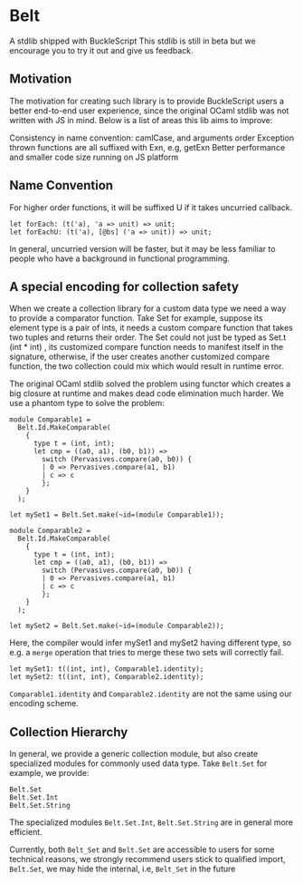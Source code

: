 
# Belt

A stdlib shipped with BuckleScript This stdlib is still in beta but we
encourage you to try it out and give us feedback.

## Motivation

The motivation for creating such library is to provide BuckleScript users a
better end-to-end user experience, since the original OCaml stdlib was not
written with JS in mind. Below is a list of areas this lib aims to improve:

Consistency in name convention: camlCase, and arguments order Exception thrown
functions are all suffixed with Exn, e.g, getExn Better performance and smaller
code size running on JS platform

## Name Convention

For higher order functions, it will be suffixed U if it takes uncurried callback.

```
let forEach: (t('a), 'a => unit) => unit;
let forEachU: (t('a), [@bs] ('a => unit)) => unit;
```

In general, uncurried version will be faster, but it may be less familiar to
people who have a background in functional programming.


## A special encoding for collection safety

When we create a collection library for a custom data type we need a way to
provide a comparator function. Take Set for example, suppose its element type
is a pair of ints, it needs a custom compare function that takes two tuples and
returns their order. The Set could not just be typed as Set.t (int * int) , its
customized compare function needs to manifest itself in the signature,
otherwise, if the user creates another customized compare function, the two
collection could mix which would result in runtime error.

The original OCaml stdlib solved the problem using functor which creates a big
closure at runtime and makes dead code elimination much harder. We use a
phantom type to solve the problem:

```
module Comparable1 =
  Belt.Id.MakeComparable(
    {
      type t = (int, int);
      let cmp = ((a0, a1), (b0, b1)) =>
        switch (Pervasives.compare(a0, b0)) {
        | 0 => Pervasives.compare(a1, b1)
        | c => c
        };
    }
  );

let mySet1 = Belt.Set.make(~id=(module Comparable1));

module Comparable2 =
  Belt.Id.MakeComparable(
    {
      type t = (int, int);
      let cmp = ((a0, a1), (b0, b1)) =>
        switch (Pervasives.compare(a0, b0)) {
        | 0 => Pervasives.compare(a1, b1)
        | c => c
        };
    }
  );

let mySet2 = Belt.Set.make(~id=(module Comparable2));
```

Here, the compiler would infer mySet1 and mySet2 having different type, so e.g.
a `merge` operation that tries to merge these two sets will correctly fail.

```
let mySet1: t((int, int), Comparable1.identity);
let mySet2: t((int, int), Comparable2.identity);
```

`Comparable1.identity` and `Comparable2.identity` are not the same using our
encoding scheme.

## Collection Hierarchy

In general, we provide a generic collection module, but also create specialized
modules for commonly used data type. Take `Belt.Set` for example, we provide:

```
Belt.Set
Belt.Set.Int
Belt.Set.String
```

The specialized modules `Belt.Set.Int`, `Belt.Set.String` are in general more
efficient.

Currently, both `Belt_Set` and `Belt.Set` are accessible to users for some
technical reasons, we strongly recommend users stick to qualified import,
`Belt.Set`, we may hide the internal, i.e, `Belt_Set` in the future
